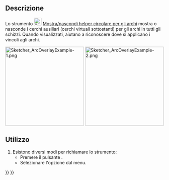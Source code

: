 <languages/>

{{Docnav
|[[Sketcher_SelectConflictingConstraints/it|Seleziona i vincoli in conflitto]]
|[[Sketcher_BSplineDegree/it|Mostra/nascondi il grado della B-spline]]
|[[Sketcher_Workbench/it|Sketcher]]
|IconL=Sketcher_SelectConflictingConstraints.svg
|IconR=Sketcher_BSplineDegree.svg
|IconC=Workbench_Sketcher.svg
}}

{{GuiCommand/it
|Name=Sketcher ArcOverlay
|Name/it=Mostra/nascondi helper circolare per gli archi
|MenuLocation=Schizzo → Visualizzazione dello schizzo → Mostra/nascondi helper circolare per gli archi
|Workbenches=[[Sketcher_Workbench/it|Sketcher]]
|Version=1.0
}}

<span id="Description"></span>
==Descrizione==

Lo strumento [[Image:Sketcher_ArcOverlay.svg|24px]] [[Sketcher_ArcOverlay/it|Mostra/nascondi helper circolare per gli archi]] mostra o nasconde i cerchi ausiliari (cerchi virtuali sottostanti) per gli archi in tutti gli schizzi. Quando visualizzati, aiutano a riconoscere dove si applicano i vincoli agli archi.

[[Image:Sketcher_ArcOverlayExample-1.png‎|250px]] [[Image:Sketcher_ArcOverlayExample-2.png‎|250px]]

{{Caption|Sinistra: vincolo tangente senza connessione visibile. A destra: vincolo tangente connesso all'helper circolare}}

<span id="Usage"></span>
==Utilizzo==

# Esistono diversi modi per richiamare lo strumento:
#* Premere il pulsante {{Button|[[Image:Sketcher_ArcOverlay.svg|16px]] [[Sketcher_ArcOverlay/it|Mostra/nascondi helper circolare per gli archi]]}}.
#* Selezionare l'opzione {{MenuCommand|Schizzo → Visualizzazione dello schizzo → [[Image:Sketcher_ArcOverlay.svg|16px]] Mostra/nascondi helper circolare per gli archi}} dal menu.


{{Docnav
|[[Sketcher_SelectConflictingConstraints/it|Seleziona i vincoli in conflitto]]
|[[Sketcher_BSplineDegree/it|Mostra/nascondi il grado della B-spline]]
|[[Sketcher_Workbench/it|Sketcher]]
|IconL=Sketcher_SelectConflictingConstraints.svg
|IconR=Sketcher_BSplineDegree.svg
|IconC=Workbench_Sketcher.svg
}}

{{Sketcher_Tools_navi{{#translation:}}}}
{{Userdocnavi{{#translation:}}}}
